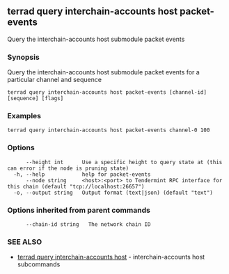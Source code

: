 ## terrad query interchain-accounts host packet-events

Query the interchain-accounts host submodule packet events

### Synopsis

Query the interchain-accounts host submodule packet events for a particular channel and sequence

```
terrad query interchain-accounts host packet-events [channel-id] [sequence] [flags]
```

### Examples

```
terrad query interchain-accounts host packet-events channel-0 100
```

### Options

```
      --height int      Use a specific height to query state at (this can error if the node is pruning state)
  -h, --help            help for packet-events
      --node string     <host>:<port> to Tendermint RPC interface for this chain (default "tcp://localhost:26657")
  -o, --output string   Output format (text|json) (default "text")
```

### Options inherited from parent commands

```
      --chain-id string   The network chain ID
```

### SEE ALSO

* [terrad query interchain-accounts host](terrad_query_interchain-accounts_host.md)	 - interchain-accounts host subcommands


